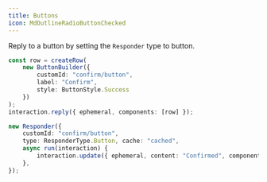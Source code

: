 ```yaml
---
title: Buttons
icon: MdOutlineRadioButtonChecked
---
```


Reply to a button by setting the `Responder` type to button.

```ts title="command.ts"
const row = createRow(
    new ButtonBuilder({
        customId: "confirm/button", 
        label: "Confirm", 
        style: ButtonStyle.Success
    })
);
interaction.reply({ ephemeral, components: [row] });
```

```ts title="responder.ts"
new Responder({
    customId: "confirm/button",
    type: ResponderType.Button, cache: "cached",
    async run(interaction) {
        interaction.update({ ephemeral, content: "Confirmed", components: [] });
    },
});
```